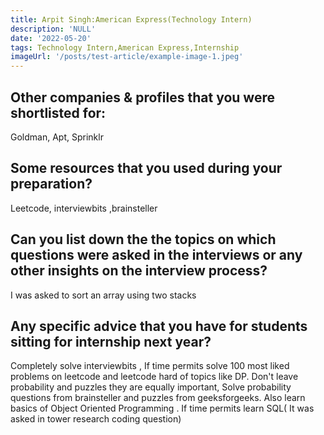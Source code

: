 ```yaml
---
title: Arpit Singh:American Express(Technology Intern)
description: 'NULL' 
date: '2022-05-20'
tags: Technology Intern,American Express,Internship
imageUrl: '/posts/test-article/example-image-1.jpeg'
---
```


## Other companies & profiles that you were shortlisted for:
Goldman, Apt, Sprinklr

## Some resources that you used during your preparation?
Leetcode, interviewbits ,brainsteller 

## Can you list down the the topics on which questions were asked in the interviews or any other insights on the interview process?
I was asked to sort an array using two stacks
## Any specific advice that you have for students sitting for internship next year?
Completely solve interviewbits , If time permits solve 100 most liked problems on leetcode and leetcode hard of topics like DP. Don't leave probability and puzzles they are equally important, Solve probability questions from brainsteller and puzzles from geeksforgeeks. Also learn basics of Object Oriented Programming . If time permits learn SQL( It was asked in tower research coding question)  

